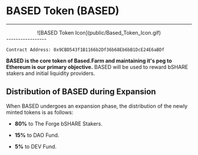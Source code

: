 # BASED Token (BASED)

-----------------
<center>
![BASED Token Icon](public/Based_Token_Icon.gif)
</center>
-----------------

```plaintext
Contract Address: 0x9CBD543f1B1166b2Df36b68Eb6bB1DcE24E6aBDf
```

**BASED is the core token of Based.Farm and maintaining it's peg to Ethereum is our primary objective.** BASED will be used to reward bSHARE stakers and initial liquidity providers.

## Distribution of BASED during Expansion

When BASED undergoes an expansion phase, the distribution of the newly minted tokens is as follows:

- **80%** to The Forge bSHARE Stakers.

- **15%** to DAO Fund.

- **5%** to DEV Fund.